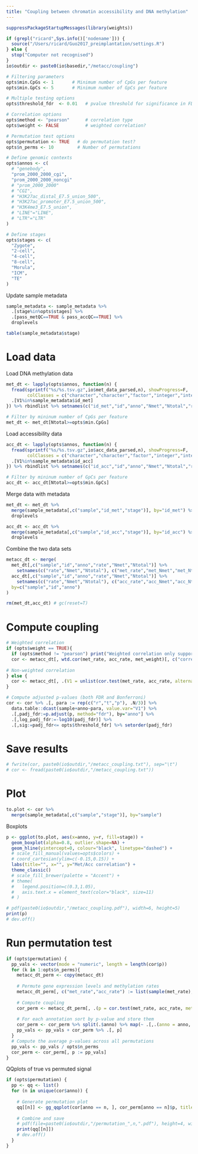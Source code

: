 ```yaml
---
title: "Coupling between chromatin accessibility and DNA methylation"
---
```


```r
suppressPackageStartupMessages(library(weights))
```

<!-- Define settings -->

```r
if (grepl("ricard",Sys.info()['nodename'])) {
  source("/Users/ricard/Guo2017_preimplantation/settings.R")
} else {
  stop("Computer not recognised")
}
io$outdir <- paste0(io$basedir,"/metacc/coupling")

# Filtering parameters
opts$min.CpGs <- 1       # Minimum number of CpGs per feature
opts$min.GpCs <- 5       # Minimum number of GpCs per feature

# Multiple testing options
opts$threshold_fdr  <- 0.01   # pvalue threshold for significance in FDR

# Correlation options
opts$method <- "pearson"      # correlation type
opts$weight <- FALSE          # weighted correlation? 

# Permutation test options
opts$permutation <- TRUE   # do permutation test?
opts$n_perms <- 10         # Number of permutations

# Define genomic contexts
opts$annos <- c(
  # "genebody",
  "prom_2000_2000_cgi",
  "prom_2000_2000_noncgi"
  # "prom_2000_2000"
  # "CGI",
  # "H3K27ac_distal_E7.5_union_500",
  # "H3K27ac_promoter_E7.5_union_500",
  # "H3K4me3_E7.5_union",
  # "LINE"="LINE",
  # "LTR"="LTR"
)

# Define stages
opts$stages <- c(
  "Zygote",
  "2-cell",
  "4-cell",
  "8-cell",
  "Morula",
  "ICM",
  "TE"
)
```

Update sample metadata
```r
sample_metadata <- sample_metadata %>% 
  .[stage%in%opts$stages] %>%
  .[pass_metQC==TRUE & pass_accQC==TRUE] %>%
  droplevels

table(sample_metadata$stage)
```

# Load data

Load DNA methylation data
```r
met_dt <- lapply(opts$annos, function(n) {
  fread(sprintf("%s/%s.tsv.gz",io$met_data_parsed,n), showProgress=F,
        colClasses = c("character","character","factor","integer","integer","numeric")) %>%
  .[V1%in%sample_metadata$id_met]
}) %>% rbindlist %>% setnames(c("id_met","id","anno","Nmet","Ntotal","rate"))

# Filter by mininum number of CpGs per feature
met_dt <- met_dt[Ntotal>=opts$min.CpGs]
```

Load accessibility data
```r
acc_dt <- lapply(opts$annos, function(n) {
  fread(sprintf("%s/%s.tsv.gz",io$acc_data_parsed,n), showProgress=F,
        colClasses = c("character","character","factor","integer","integer","numeric")) %>%
  .[V1%in%sample_metadata$id_acc]
}) %>% rbindlist %>% setnames(c("id_acc","id","anno","Nmet","Ntotal","rate"))

# Filter by mininum number of GpCs per feature
acc_dt <- acc_dt[Ntotal>=opts$min.GpCs]
```

Merge data with metadata
```r
met_dt <- met_dt %>%
  merge(sample_metadata[,c("sample","id_met","stage")], by="id_met") %>%
  droplevels

acc_dt <- acc_dt %>% 
  merge(sample_metadata[,c("sample","id_acc","stage")], by="id_acc") %>%
  droplevels
```

Combine the two data sets
```r
metacc_dt <- merge(
  met_dt[,c("sample","id","anno","rate","Nmet","Ntotal")] %>% 
    setnames(c("rate","Nmet","Ntotal"), c("met_rate","met_Nmet","met_Ntotal")),
  acc_dt[,c("sample","id","anno","rate","Nmet","Ntotal")] %>% 
    setnames(c("rate","Nmet","Ntotal"), c("acc_rate","acc_Nmet","acc_Ntotal")),
  by=c("sample","id","anno")
)

rm(met_dt,acc_dt) # gc(reset=T)
```

# Compute coupling

```r

# Weighted correlation
if (opts$weight == TRUE){
  if (opts$method != "pearson") print("Weighted correlation only supported for pearson"); stop()
  cor <- metacc_dt[, wtd.cor(met_rate, acc_rate, met_weight)[, c("correlation", "t.value", "p.value")], by = c("sample", "anno")]
  
# Non-weighted correlation
} else {
  cor <- metacc_dt[, .(V1 = unlist(cor.test(met_rate, acc_rate, alternative = "two.sided", method = opts$method)[c("estimate", "statistic", "p.value")])), by = c("sample", "anno")]
}

# Compute adjusted p-values (both FDR and Bonferroni)
cor <- cor %>% .[, para := rep(c("r","t","p"), .N/3)] %>% 
  data.table::dcast(sample+anno~para, value.var="V1") %>% 
  .[,padj_fdr:=p.adjust(p, method="fdr"), by="anno"] %>%
  .[,log_padj_fdr:=-log10(padj_fdr)] %>%
  .[,sig:=padj_fdr<= opts$threshold_fdr] %>% setorder(padj_fdr)
```

# Save results

```r
# fwrite(cor, paste0(io$outdir,"/metacc_coupling.txt"), sep="\t")
# cor <- fread(paste0(io$outdir,"/metacc_coupling.txt"))
```

# Plot

```r
to.plot <- cor %>%
  merge(sample_metadata[,c("sample","stage")], by="sample")
```

Boxplots
```r
p <- ggplot(to.plot, aes(x=anno, y=r, fill=stage)) +
  geom_boxplot(alpha=0.8, outlier.shape=NA) +
  geom_hline(yintercept=0, colour="black", linetype="dashed") +
  # scale_fill_manual(values=opts$colors) +
  # coord_cartesian(ylim=c(-0.15,0.15)) +
  labs(title="", x="", y="Met/Acc correlation") +
  theme_classic()
  # scale_fill_brewer(palette = "Accent") +
  # theme(
  #   legend.position=c(0.3,1.05),
  #   axis.text.x = element_text(color="black", size=11)
  # )

# pdf(paste0(io$outdir,"/metacc_coupling.pdf"), width=6, height=5)
print(p)
# dev.off()
```

# Run permutation test

```r
if (opts$permutation) {
  pp_vals <- vector(mode = "numeric", length = length(cor$p))
  for (k in 1:opts$n_perms){
    metacc_dt_perm <- copy(metacc_dt)
    
    # Permute gene expression levels and methylation rates
    metacc_dt_perm[, c("met_rate","acc_rate") := list(sample(met_rate),sample(acc_rate)), by = c("sample","anno")]
    
    # Compute coupling
    cor_perm <- metacc_dt_perm[, .(p = cor.test(met_rate, acc_rate, method=opts$method)[["p.value"]]), by = c("sample","anno")]
    
    # For each annotation sort by p-value and store them
    cor_perm <- cor_perm %>% split(.$anno) %>% map(~ .[,.(anno = anno, p = sort(p))]) %>% rbindlist
    pp_vals <- pp_vals + cor_perm %>% .[, p]
  }
  # Compute the average p-values across all permutations
  pp_vals <- pp_vals / opts$n_perms
  cor_perm <- cor_perm[, p := pp_vals]
}
```

QQplots of true vs permuted signal
```r
if (opts$permutation) {
  pp <- qq <- list()
  for (n in unique(cor$anno)) {
    
    # Generate permutation plot
    qq[[n]] <- gg_qqplot(cor[anno == n, ], cor_perm[anno == n]$p, title="")
    
    # Combine and save
    # pdf(file=paste0(io$outdir,"/permutation_",n,".pdf"), height=4, width=6, useDingbats=FALSE)
    print(qq[[n]])
    # dev.off()
  }
}
```
